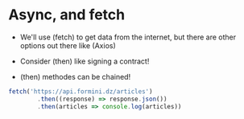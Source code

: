 # Async, and fetch

- We'll use (fetch) to get data from the internet,
    but there are other options out there like (Axios)

- Consider (then) like signing a contract!

- (then) methodes can be chained!

```jsx
fetch('https://api.formini.dz/articles')
		.then((response) => response.json())
		.then(articles => console.log(articles))
```

